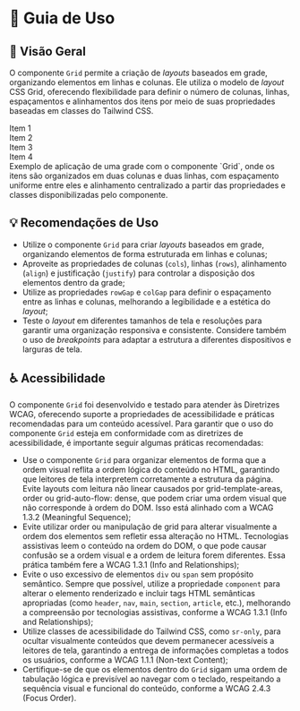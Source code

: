 
<Meta title="Componentes/Grid/Guia de Uso" />

# 🧭  Guia de Uso

## 📘 Visão Geral

O componente `Grid` permite a criação de *layouts* baseados em grade, organizando elementos em linhas e colunas. Ele utiliza o modelo de *layout* CSS Grid, oferecendo flexibilidade para definir o número de colunas, linhas, espaçamentos e alinhamentos dos itens por meio de suas propriedades baseadas em classes do Tailwind CSS.

<Flex align="items-center" justify="justify-center" direction="flex-col">
  <Grid cols="grid-cols-2" rows="grid-rows-2" rowGap="gap-y-sm" colGap="gap-x-sm" justifyItems="justify-items-center" align="items-center" className="max-w-164 w-full">
    <div className="bg-primary p-lg rounded-lg w-full text-center">
      <Text className="!text-typography-inverted" weight="font-semibold">Item 1</Text>
    </div>
    <div className="bg-primary p-lg rounded-lg w-full text-center">
      <Text className="!text-typography-inverted" weight="font-semibold">Item 2</Text>
    </div>
    <div className="bg-primary p-lg rounded-lg w-full text-center">
      <Text className="!text-typography-inverted" weight="font-semibold">Item 3</Text>
    </div>
    <div className="bg-primary p-lg rounded-lg w-full text-center">
      <Text className="!text-typography-inverted" weight="font-semibold">Item 4</Text>
    </div>
  </Grid>
  <Text className="!mb-0">Exemplo de aplicação de uma grade com o componente `Grid`, onde os itens são organizados em duas colunas e duas linhas, com espaçamento uniforme entre eles e alinhamento centralizado a partir das propriedades e classes disponibilizadas pelo componente.</Text>
</Flex>

## 💡 Recomendações de Uso

- Utilize o componente `Grid` para criar *layouts* baseados em grade, organizando elementos de forma estruturada em linhas e colunas;
- Aproveite as propriedades de colunas (`cols`), linhas (`rows`), alinhamento (`align`) e justificação (`justify`) para controlar a disposição dos elementos dentro da grade;
- Utilize as propriedades `rowGap` e `colGap` para definir o espaçamento entre as linhas e colunas, melhorando a legibilidade e a estética do *layout*;	
- Teste o *layout* em diferentes tamanhos de tela e resoluções para garantir uma organização responsiva e consistente. Considere também o uso de *breakpoints* para adaptar a estrutura a diferentes dispositivos e larguras de tela.

## ♿ Acessibilidade

O componente `Grid` foi desenvolvido e testado para atender às <Link className="sb-unstyled text-sm" href="https://www.w3.org/WAI/standards-guidelines/wcag/" target="_blank">Diretrizes WCAG</Link>, oferecendo suporte a propriedades de acessibilidade e práticas recomendadas para um conteúdo acessível. Para garantir que o uso do componente `Grid` esteja em conformidade com as diretrizes de acessibilidade, é importante seguir algumas práticas recomendadas:

- Use o componente `Grid` para organizar elementos de forma que a ordem visual reflita a ordem lógica do conteúdo no HTML, garantindo que leitores de tela interpretem corretamente a estrutura da página. Evite layouts com leitura não linear causados por grid-template-areas, order ou grid-auto-flow: dense, que podem criar uma ordem visual que não corresponde à ordem do DOM. Isso está alinhado com a <Link className="sb-unstyled text-sm" href="https://www.w3.org/WAI/WCAG21/Understanding/meaningful-sequence.html" target="_blank">WCAG 1.3.2 (Meaningful Sequence)</Link>;
- Evite utilizar order ou manipulação de grid para alterar visualmente a ordem dos elementos sem refletir essa alteração no HTML. Tecnologias assistivas leem o conteúdo na ordem do DOM, o que pode causar confusão se a ordem visual e a ordem de leitura forem diferentes. Essa prática também fere a <Link className="sb-unstyled text-sm" href="https://www.w3.org/WAI/WCAG21/Understanding/info-and-relationships.html" target="_blank">WCAG 1.3.1 (Info and Relationships)</Link>;
- Evite o uso excessivo de elementos `div` ou `span` sem propósito semântico. Sempre que possível, utilize a propriedade `component` para alterar o elemento renderizado e incluir tags HTML semânticas apropriadas (como `header`, `nav`, `main`, `section`, `article`, etc.), melhorando a compreensão por tecnologias assistivas, conforme a <Link className="sb-unstyled text-sm" href="https://www.w3.org/WAI/WCAG21/Understanding/info-and-relationships.html" target="_blank">WCAG 1.3.1 (Info and Relationships)</Link>;
- Utilize classes de acessibilidade do Tailwind CSS, como `sr-only`, para ocultar visualmente conteúdos que devem permanecer acessíveis a leitores de tela, garantindo a entrega de informações completas a todos os usuários, conforme a <Link className="sb-unstyled text-sm" href="https://www.w3.org/WAI/WCAG21/Understanding/non-text-content.html" target="_blank">WCAG 1.1.1 (Non-text Content)</Link>;
- Certifique-se de que os elementos dentro do `Grid` sigam uma ordem de tabulação lógica e previsível ao navegar com o teclado, respeitando a sequência visual e funcional do conteúdo, conforme a <Link className="sb-unstyled text-sm" href="https://www.w3.org/WAI/WCAG21/Understanding/focus-order.html" target="_blank">WCAG 2.4.3 (Focus Order)</Link>.
